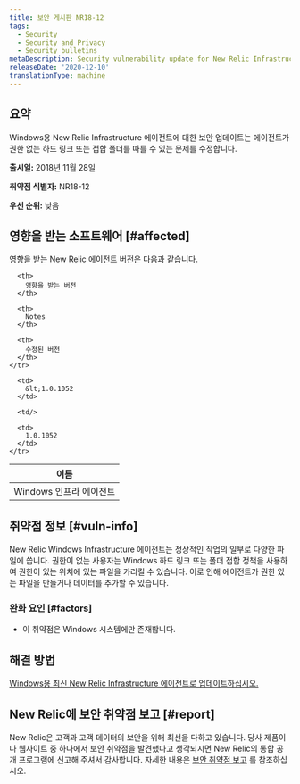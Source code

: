 ```yaml
---
title: 보안 게시판 NR18-12
tags:
  - Security
  - Security and Privacy
  - Security bulletins
metaDescription: Security vulnerability update for New Relic Infrastructure agent for Windows
releaseDate: '2020-12-10'
translationType: machine
---
```


## 요약

Windows용 New Relic Infrastructure 에이전트에 대한 보안 업데이트는 에이전트가 권한 없는 하드 링크 또는 접합 폴더를 따를 수 있는 문제를 수정합니다.

**출시일:** 2018년 11월 28일

**취약점 식별자:** NR18-12

**우선 순위:** 낮음

## 영향을 받는 소프트웨어 [#affected]

영향을 받는 New Relic 에이전트 버전은 다음과 같습니다.

<table>
  <thead>
    <tr>
      <th>
        이름
      </th>

      <th>
        영향을 받는 버전
      </th>

      <th>
        Notes
      </th>

      <th>
        수정된 버전
      </th>
    </tr>
  </thead>

  <tbody>
    <tr>
      <td>
        Windows 인프라 에이전트
      </td>

      <td>
        &lt;1.0.1052
      </td>

      <td/>

      <td>
        1.0.1052
      </td>
    </tr>
  </tbody>
</table>

## 취약점 정보 [#vuln-info]

New Relic Windows Infrastructure 에이전트는 정상적인 작업의 일부로 다양한 파일에 씁니다. 권한이 없는 사용자는 Windows 하드 링크 또는 폴더 접합 정책을 사용하여 권한이 있는 위치에 있는 파일을 가리킬 수 있습니다. 이로 인해 에이전트가 권한 있는 파일을 만들거나 데이터를 추가할 수 있습니다.

### 완화 요인 [#factors]

* 이 취약점은 Windows 시스템에만 존재합니다.

## 해결 방법

[Windows용 최신 New Relic Infrastructure 에이전트로 업데이트하십시오.](/docs/infrastructure/new-relic-infrastructure/installation/update-infrastructure-agent)

## New Relic에 보안 취약점 보고 [#report]

New Relic은 고객과 고객 데이터의 보안을 위해 최선을 다하고 있습니다. 당사 제품이나 웹사이트 중 하나에서 보안 취약점을 발견했다고 생각되시면 New Relic의 통합 공개 프로그램에 신고해 주셔서 감사합니다. 자세한 내용은 [보안 취약점 보고](/docs/security/new-relic-security/data-privacy/reporting-security-vulnerabilities) 를 참조하십시오.